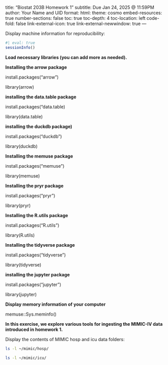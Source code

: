 title: "Biostat 203B Homework 1"
subtitle: Due Jan 24, 2025 @ 11:59PM
author: Your Name and UID
format:
  html:
    theme: cosmo
    embed-resources: true
    number-sections: false
    toc: true
    toc-depth: 4
    toc-location: left
    code-fold: false
    link-external-icon: true
    link-external-newwindow: true
---

Display machine information for reproducibility:
```r
#| eval: true
sessionInfo()
```
**Load necessary libraries (you can add more as needed).**

**Installing the arrow package**

install.packages("arrow")

library(arrow)

**installing the data.table package**

install.packages("data.table)

library(data.table)

**installing the duckdb package)**

install.packages("duckdb")

library(duckdb)

**Installing the memuse package**

install.packages("memuse")

library(memuse)

**Installing the pryr package**

install.packages("pryr")

library(pryr)

**Installing the R.utils package**

install.packages("R.utils")

library(R.utils)

**Installing the tidyverse package**

install.packages("tidyverse")

library(tidyverse)

**installing the jupyter package**

install.packages("jupyter")

library(jupyter)

**Display memory information of your computer**

memuse::Sys.meminfo()

**In this exercise, we explore various tools for ingesting the MIMIC-IV data introduced in homework 1.**

Display the contents of MIMIC hosp and icu data folders:

```bash
ls -l ~/mimic/hosp/
```

```bash
ls -l ~/mimic/icu/
```
